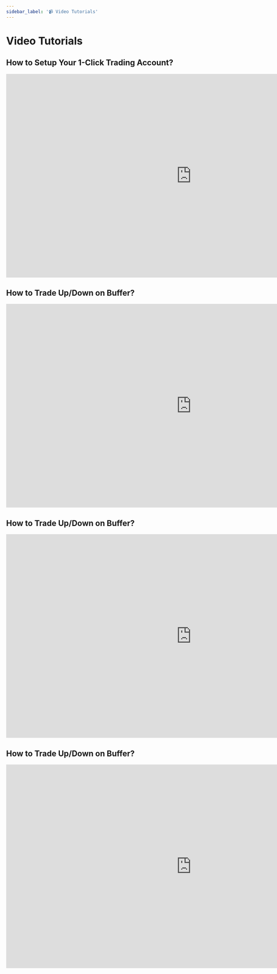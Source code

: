 ```yaml
---
sidebar_label: '📹 Video Tutorials'
---
```


# Video Tutorials

## How to Setup Your 1-Click Trading Account?

<iframe width="1000" height="550" src="https://www.youtube.com/embed/NFuvKduLsVM?si=f7tFVrHXXp6gfx3Q" title="YouTube video player" frameborder="0" allow="accelerometer; autoplay; clipboard-write; encrypted-media; gyroscope; picture-in-picture; web-share" allowfullscreen></iframe>

## How to Trade Up/Down on Buffer?

<iframe width="1000" height="550" src="https://www.youtube.com/embed/1jzc48KbsZE?si=IjUBpvmJjCCEnOl-" title="YouTube video player" frameborder="0" allow="accelerometer; autoplay; clipboard-write; encrypted-media; gyroscope; picture-in-picture; web-share" allowfullscreen></iframe>

## How to Trade Up/Down on Buffer?

<iframe width="1000" height="550" src="https://www.youtube.com/embed/QdhWJR-qBEU?si=piN9VjiuCGTmVWzS" title="YouTube video player" frameborder="0" allow="accelerometer; autoplay; clipboard-write; encrypted-media; gyroscope; picture-in-picture; web-share" allowfullscreen></iframe>

## How to Trade Up/Down on Buffer?

<iframe width="1000" height="550" src="https://www.youtube.com/embed/BJ67seo_RSo?si=waXV81v1BKh79Wni" title="YouTube video player" frameborder="0" allow="accelerometer; autoplay; clipboard-write; encrypted-media; gyroscope; picture-in-picture; web-share" allowfullscreen></iframe>

